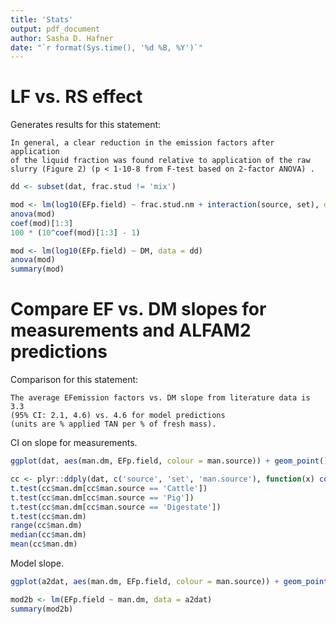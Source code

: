 ```yaml
---
title: 'Stats'
output: pdf_document
author: Sasha D. Hafner
date: "`r format(Sys.time(), '%d %B, %Y')`"
---
```


# LF vs. RS effect

Generates results for this statement:

```
In general, a clear reduction in the emission factors after application 
of the liquid fraction was found relative to application of the raw 
slurry (Figure 2) (p < 1·10-8 from F-test based on 2-factor ANOVA) . 
```

```r
dd <- subset(dat, frac.stud != 'mix')

mod <- lm(log10(EFp.field) ~ frac.stud.nm + interaction(source, set), data = dd)
anova(mod)
coef(mod)[1:3]
100 * (10^coef(mod)[1:3] - 1)
```

```r
mod <- lm(log10(EFp.field) ~ DM, data = dd)
anova(mod)
summary(mod)
```

# Compare EF vs. DM slopes for measurements and ALFAM2 predictions

Comparison for this statement: 

```
The average EFemission factors vs. DM slope from literature data is 3.3 
(95% CI: 2.1, 4.6) vs. 4.6 for model predictions 
(units are % applied TAN per % of fresh mass).
```

CI on slope for measurements.

```r
ggplot(dat, aes(man.dm, EFp.field, colour = man.source)) + geom_point() + facet_wrap(~ source)
```

```r
cc <- plyr::ddply(dat, c('source', 'set', 'man.source'), function(x) coef(lm(EFp.field ~ man.dm, data = x))[2])
t.test(cc$man.dm[cc$man.source == 'Cattle'])
t.test(cc$man.dm[cc$man.source == 'Pig'])
t.test(cc$man.dm[cc$man.source == 'Digestate'])
t.test(cc$man.dm)
range(cc$man.dm)
median(cc$man.dm)
mean(cc$man.dm)
```

Model slope.

```r
ggplot(a2dat, aes(man.dm, EFp.field, colour = man.source)) + geom_point() 
```

```r
mod2b <- lm(EFp.field ~ man.dm, data = a2dat)
summary(mod2b)
```


